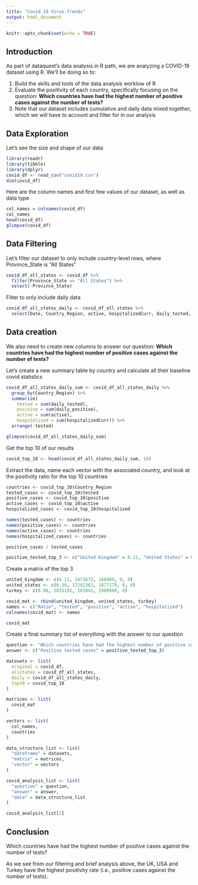 ```yaml
---
title: "Covid 19 Virus Trends"
output: html_document
---
```


```r
knitr::opts_chunk$set(echo = TRUE)
```

## Introduction

As part of dataquest's data analysis in R path, we are analyzing a COVID-19 dataset using R. We'll be doing so to:

1.  Build the skills and tools of the data analysis worklow of R
1.  Evaluate the positivity of each country, specifically focusing on the question:
    **Which countries have had the highest number of positive cases against the number of tests?**
1. Note that our dataset includes cumulative and daily data mixed together, which we will have to account and filter for in our analysis

## Data Exploration

Let's see the size and shape of our data

```r
library(readr)
library(tibble)
library(dplyr)
covid_df <- read_csv("covid19.csv")
dim(covid_df)
```

Here are the column names and first few values of our dataset, as well as data type
```r
col_names = colnames(covid_df)
col_names
head(covid_df)
glimpse(covid_df)
```

## Data Filtering

Let's filter our dataset to only include country-level rows, where Province_State is "All States"
```r
covid_df_all_states <- covid_df %>%
  filter(Province_State == "All States") %>%
  select(-Province_State)
```

Filter to only include daily data
```r
covid_df_all_states_daily <- covid_df_all_states %>%
  select(Date, Country_Region, active, hospitalizedCurr, daily_tested, daily_positive)
```

## Data creation

We also need to create new columns to answer our question: **Which countries have had the highest number of positive cases against the number of tests?**

Let's create a new summary table by country and calculate all their baseline covid statistics

```r
covid_df_all_states_daily_sum <- covid_df_all_states_daily %>%
  group_by(Country_Region) %>%
  summarize(
    tested = sum(daily_tested),
    positive = sum(daily_positive),
    active = sum(active),
    hospitalized = sum(hospitalizedCurr)) %>%
  arrange(-tested)

glimpse(covid_df_all_states_daily_sum)
```

Get the top 10 of our results
```r
covid_top_10 <- head(covid_df_all_states_daily_sum, 10)
```

Extract the data, name each vector with the associated country, and look at the positivity ratio for the top 10 countries
```r
countries <- covid_top_10$Country_Region
tested_cases <- covid_top_10$tested
positive_cases <- covid_top_10$positive
active_cases <- covid_top_10$active
hospitalized_cases <- covid_top_10$hospitalized

names(tested_cases) <- countries
names(positive_cases) <- countries
names(active_cases) <- countries
names(hospitalized_cases) <- countries

positive_cases / tested_cases

positive_tested_top_3 <- c("United Kingdom" = 0.11, "United States" = 0.10, "Turkey" = 0.08)
```

Create a matrix of the top 3
```r
united_kingdom <- c(0.11, 1473672, 166909, 0, 0)
united_states <- c(0.10, 17282363, 1877179, 0, 0)
turkey <- c(0.08, 2031192, 163941, 2980960, 0)

covid_mat <- rbind(united_kingdom, united_states, turkey)
names <- c("Ratio", "tested", "positive", "active", "hospitalized")
colnames(covid_mat) <- names

covid_mat
```

Create a final summary list of everything with the answer to our question
```r
question <- "Which countries have had the highest number of positive cases against the number of tests?"
answer <- c("Positive tested cases" = positive_tested_top_3)

datasets <- list(
  original = covid_df,
  allstates = covid_df_all_states,
  daily = covid_df_all_states_daily,
  top10 = covid_top_10
)

matrices <- list(
  covid_mat
)

vectors <- list(
  col_names,
  countries
)

data_structure_list <- list(
  "dataframe" = datasets,
  "matrix" = matrices,
  "vector" = vectors
)

covid_analysis_list <- list(
  "question" = question,
  "answer" = answer,
  "data" = data_structure_list
)

covid_analysis_list[2]
```

## Conclusion

Which countries have had the highest number of positive cases against the number of tests?

As we see from our filtering and brief analysis above, the UK, USA and Turkey have the highest positivity rate (i.e., positive cases against the number of tests).